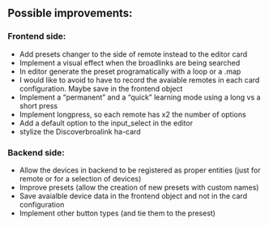 ## Possible improvements:

### Frontend side:
 - Add presets changer to the side of remote instead to the editor card
 - Implement a visual effect when the broadlinks are being searched
 - In editor generate the preset programatically with a loop or a .map
 - I would like to avoid to have to record the avaiable remotes in each card configuration. Maybe save in the frontend object
 - Implement a "permanent" and a "quick" learning mode using a long vs a short press
 - Implement longpress, so each remote has x2 the number of options
 - Add a default option to the input_select in the editor
 - stylize the Discoverbroalink ha-card

### Backend side:

 - Allow the devices in backend to be registered as proper entities (just for remote or for a selection of devices)
 - Improve presets (allow the creation of new presets with custom names)
 - Save avaialble device data in the frontend object and not in the card configuration
 - Implement other button types (and tie them to the presest)